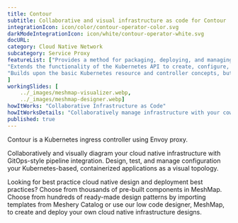 ```yaml
---
title: Contour  
subtitle: Collaborative and visual infrastructure as code for Contour
integrationIcon: icon/color/contour-operator-color.svg
darkModeIntegrationIcon: icon/white/contour-operator-white.svg
docURL: 
category: Cloud Native Network
subcategory: Service Proxy
featureList: ["Provides a method for packaging, deploying, and managing Contour.",
"Extends the functionality of the Kubernetes API to create, configure, and manage instances of Contour on behalf of users.",
"Builds upon the basic Kubernetes resource and controller concepts, but includes domain-specific knowledge to automate the entire lifecycle of Contour."
]
workingSlides: [
    ../_images/meshmap-visualizer.webp,
    ../_images/meshmap-designer.webp]
howItWorks: "Collaborative Infrastructure as Code"
howItWorksDetails: "Collaboratively manage infrastructure with your coworkers synchronously sharing the same designs."
published: true
---
```

<p>
    Contour is a Kubernetes ingress controller using Envoy proxy.
</p>
<p>
    Collaboratively and visually diagram your cloud native infrastructure with GitOps-style pipeline integration. Design, test, and manage configuration your Kubernetes-based, containerized applications as a visual topology.
</p>
<p>
    Looking for best practice cloud native design and deployment best practices? Choose from thousands of pre-built components in MeshMap. Choose from hundreds of ready-made design patterns by importing templates from Meshery Catalog or use our low code designer, MeshMap, to create and deploy your own cloud native infrastructure designs.
</p>